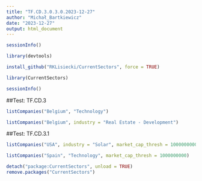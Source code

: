 ---
title: "TF.CD.3.0.3.0.2023-12-27"
author: "Michał_Bartkiewicz"
date: "2023-12-27"
output: html_document
---

```{r}
sessionInfo()

library(devtools)

install_github("RKLisiecki/CurrentSectors", force = TRUE)

library(CurrentSectors)

sessionInfo()
```

##Test: TF.CD.3

```{r}
listCompanies("Belgium", "Technology")

listCompanies("Belgium", industry = "Real Estate - Development")
```

##Test: TF.CD.3.1

```{r}
listCompanies("USA", industry = "Solar", market_cap_thresh = 1000000000)

listCompanies("Spain", "Technology", market_cap_thresh = 1000000000)
```

```{r}
detach("package:CurrentSectors", unload = TRUE)
remove.packages("CurrentSectors")
```
